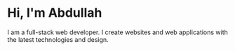 # Hi, I'm Abdullah

I am a full-stack web developer. I create websites and web applications with the latest technologies and design. 
